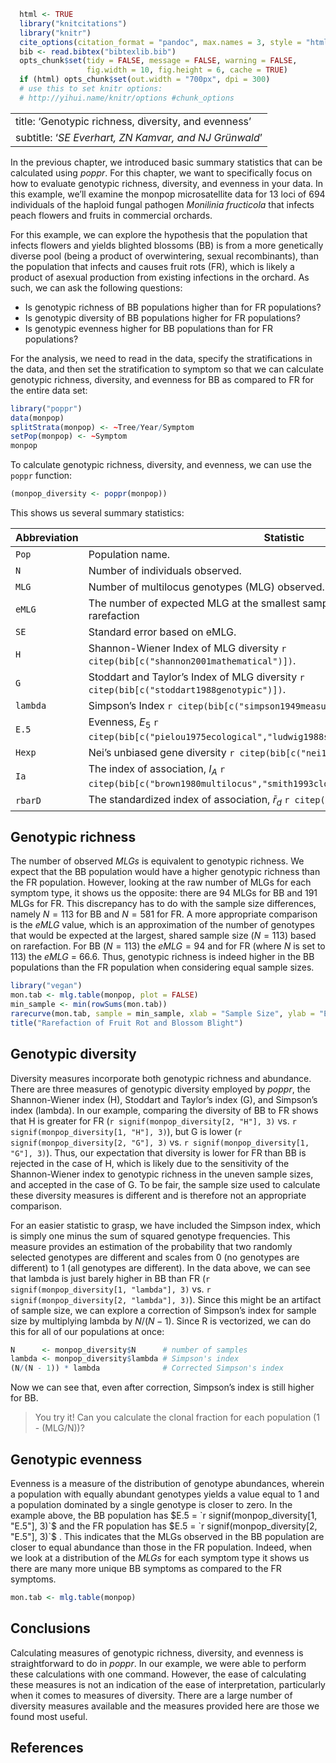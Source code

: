 ```r
  html <- TRUE
  library("knitcitations")
  library("knitr")
  cite_options(citation_format = "pandoc", max.names = 3, style = "html", hyperlink = "to.doc")
  bib <- read.bibtex("bibtexlib.bib")
  opts_chunk$set(tidy = FALSE, message = FALSE, warning = FALSE,
                 fig.width = 10, fig.height = 6, cache = TRUE)
  if (html) opts_chunk$set(out.width = "700px", dpi = 300)
  # use this to set knitr options:
  # http://yihui.name/knitr/options #chunk_options
```

---
title: 'Genotypic richness, diversity, and evenness'
subtitle: '*SE Everhart, ZN Kamvar, and NJ Gr&uuml;nwald*'
---

In the previous chapter, we introduced basic summary statistics that can be calculated using *poppr*.  For this chapter, we want to specifically focus on how to evaluate genotypic richness, diversity, and evenness in your data.  In this example, we'll examine the monpop microsatellite data for 13 loci of 694 individuals of the haploid fungal pathogen *Monilinia fructicola* that infects peach flowers and fruits in commercial orchards.

For this example, we can explore the hypothesis that the population that infects flowers and yields blighted blossoms (BB) is from a more genetically diverse pool (being a product of overwintering, sexual recombinants), than the population that infects and causes fruit rots (FR), which is likely a product of asexual production from existing infections in the orchard. As such, we can ask the following questions:

* Is genotypic richness of BB populations higher than for FR populations?
* Is genotypic diversity of BB populations higher for FR populations?
* Is genotypic evenness higher for BB populations than for FR populations?

For the analysis, we need to read in the data, specify the stratifications in the data, and then set the stratification to symptom so that we can calculate genotypic richness, diversity, and evenness for BB as compared to FR for the entire data set:

```r
library("poppr")
data(monpop)
splitStrata(monpop) <- ~Tree/Year/Symptom
setPop(monpop) <- ~Symptom
monpop
```

To calculate genotypic richness, diversity, and evenness, we can use the `poppr` function:

```r
(monpop_diversity <- poppr(monpop))
```

This shows us several summary statistics:

| Abbreviation | Statistic |
|------|---------------------------------------------------------------|
|`Pop` |  Population name.|
|`N` |  Number of individuals observed.|
|`MLG` | Number of multilocus genotypes (MLG) observed.|
|`eMLG` | The number of expected MLG at the smallest sample size ≥ 10 based on rarefaction |`r citep(bib[c("hurlbert1971nonconcept")])`.|
|`SE` | Standard error based on eMLG.|
|`H` | Shannon-Wiener Index of MLG diversity `r citep(bib[c("shannon2001mathematical")])`.|
|`G` | Stoddart and Taylor’s Index of MLG diversity  `r citep(bib[c("stoddart1988genotypic")])`.|
|`lambda` | Simpson's Index `r citep(bib[c("simpson1949measurement")])`.|
|`E.5` | Evenness, $E_5$ `r citep(bib[c("pielou1975ecological","ludwig1988statistical","grunwald2003")])`.|
|`Hexp` | Nei's unbiased gene diversity `r citep(bib[c("nei1978estimation")])`.|
|`Ia` | The index of association, $I_A$ `r citep(bib[c("brown1980multilocus","smith1993clonal")])`.|
|`rbarD` | The standardized index of association, $\bar{r}_d$ `r citep(bib[c("agapow2001indices")])`.|


Genotypic richness
-----

The number of observed $MLGs$ is equivalent to genotypic richness.  We expect that the BB population would have a higher genotypic richness than the FR population.  However, looking at the raw number of MLGs for each symptom type, it shows us the opposite:  there are 94 MLGs for BB and 191 MLGs for FR.  This discrepancy has to do with the sample size differences, namely $N = 113$ for BB and $N = 581$ for FR.  A more appropriate comparison is the $eMLG$ value, which is an approximation of the number of genotypes that would be expected at the largest, shared sample size ($N = 113$) based on rarefaction.  For BB ($N = 113$) the $eMLG = 94$ and for FR (where $N$ is set to 113) the $eMLG$ = 66.6. Thus, genotypic richness is indeed higher in the BB populations than the FR population when considering equal sample sizes.

```r
library("vegan")
mon.tab <- mlg.table(monpop, plot = FALSE)
min_sample <- min(rowSums(mon.tab))
rarecurve(mon.tab, sample = min_sample, xlab = "Sample Size", ylab = "Expected MLGs")
title("Rarefaction of Fruit Rot and Blossom Blight")

```


Genotypic diversity
-----

Diversity measures incorporate both genotypic richness and abundance.  There are three measures of genotypic diversity employed by *poppr*, the Shannon-Wiener index (H), Stoddart and Taylor's index (G), and Simpson's index (lambda).  In our example, comparing the diversity of BB to FR shows that H is greater for FR (`r signif(monpop_diversity[2, "H"], 3)` vs. `r signif(monpop_diversity[1, "H"], 3)`), but G is lower (`r signif(monpop_diversity[2, "G"], 3)` vs. `r signif(monpop_diversity[1, "G"], 3)`).  Thus, our expectation that diversity is lower for FR than BB is rejected in the case of H, which is likely due to the sensitivity of the Shannon-Wiener index to genotypic richness in the uneven sample sizes, and accepted in the case of G.  To be fair, the sample size used to calculate these diversity measures is different and is therefore not an appropriate comparison.  

For an easier statistic to grasp, we have included the Simpson index, which is simply one minus the sum of squared genotype frequencies. This measure provides an estimation of the probability that two randomly selected genotypes are different and scales from 0 (no genotypes are different) to 1 (all genotypes are different). In the data above, we can see that lambda is just barely higher in BB than FR (`r signif(monpop_diversity[1, "lambda"], 3)` vs. `r signif(monpop_diversity[2, "lambda"], 3)`). Since this might be an artifact of sample size, we can explore a correction of Simpson's index for sample size by multiplying lambda by $N/(N - 1)$. Since R is vectorized, we can do this for all of our populations at once:

```r
N      <- monpop_diversity$N      # number of samples
lambda <- monpop_diversity$lambda # Simpson's index
(N/(N - 1)) * lambda              # Corrected Simpson's index
```

Now we can see that, even after correction, Simpson's index is still higher for BB.

> You try it! Can you calculate the clonal fraction for each population (1 - (MLG/N))?

Genotypic evenness
-----

Evenness is a measure of the distribution of genotype abundances, wherein a population with equally abundant genotypes yields a value equal to 1 and a population dominated by a single genotype is closer to zero.  In the example above, the BB population has $E.5 = `r signif(monpop_diversity[1, "E.5"], 3)`$ and the FR population has $E.5 = `r signif(monpop_diversity[2, "E.5"], 3)`$ .  This indicates that the MLGs observed in the BB population are closer to equal abundance than those in the FR population.  Indeed, when we look at a distribution of the $MLGs$ for each symptom type it shows us there are many more unique BB symptoms as compared to the FR symptoms.

```r
mon.tab <- mlg.table(monpop)
```


Conclusions
-----

Calculating measures of genotypic richness, diversity, and evenness is straightforward to do in *poppr*.  In our example, we were able to perform these calculations with one command.  However, the ease of calculating these measures is not an indication of the ease of interpretation, particularly when it comes to measures of diversity.  There are a large number of diversity measures available and the measures provided here are those we found most useful.  

References
----------

<!--------->
